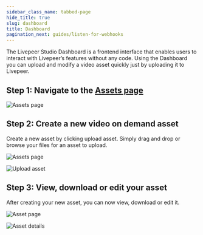 ```yaml
---
sidebar_class_name: tabbed-page
hide_title: true
slug: dashboard
title: Dashboard
pagination_next: guides/listen-for-webhooks
---
```



<Tabs />

The Livepeer Studio Dashboard is a frontend interface that enables users to interact 
with Livepeer’s features without any code. Using the Dashboard you can upload and modify a 
video asset quickly just by uploading it to Livepeer.

## Step 1: Navigate to the [Assets page](https://livepeer.studio/dashboard/assets)

![Assets page](/../static/guides/Dashboard-1.png)

## Step 2: Create a new video on demand asset

Create a new asset by clicking upload asset. Simply drag and drop or browse your files for an asset to upload.

![Assets page](/../static/guides/Dashboard-2.png)

![Upload asset](/../static/guides/Dashboard-3.png)

## Step 3: View, download or edit your asset

After creating your new asset, you can now view, download or edit it.

![Asset page](/../static/guides/Dashboard-4.png)

![Asset details](/../static/guides/Dashboard-5.png)
